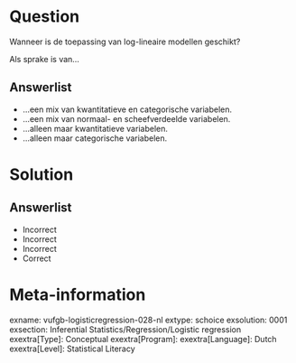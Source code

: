 Question
========

Wanneer is de toepassing van log-lineaire modellen geschikt?

Als sprake is van...
  
Answerlist
----------
* ...een mix van kwantitatieve en categorische variabelen.
* ...een mix van normaal- en scheefverdeelde variabelen.
* ...alleen maar kwantitatieve variabelen.
* ...alleen maar categorische variabelen.

Solution
========

Answerlist
----------
* Incorrect
* Incorrect
* Incorrect
* Correct

Meta-information
================
exname: vufgb-logisticregression-028-nl
extype: schoice
exsolution: 0001
exsection: Inferential Statistics/Regression/Logistic regression
exextra[Type]: Conceptual
exextra[Program]: 
exextra[Language]: Dutch
exextra[Level]: Statistical Literacy